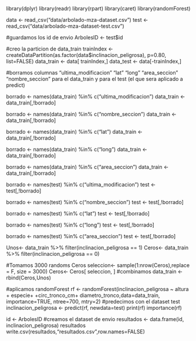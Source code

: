 
library(dplyr) 
library(readr)
library(rpart)
library(caret)
library(randomForest)

data <- read_csv("data/arbolado-mza-dataset.csv") 
test <- read_csv("data/arbolado-mza-dataset-test.csv") 

#guardamos los id de envio
ArbolesID <- test$id

#creo la particion de data_train
trainIndex <- createDataPartition(as.factor(data$inclinacion_peligrosa), p=0.80, list=FALSE)
data_train <- data[ trainIndex,]
data_test <-  data[-trainIndex,]


#borramos columnas "ultima_modificacion" "lat" "long" "area_seccion" "nombre_seccion"  para el data_train y para el test (el que sera aplicado a predict)

borrado <- names(data_train) %in% c("ultima_modificacion")
data_train <- data_train[,!borrado]

borrado <- names(data_train) %in% c("nombre_seccion")
data_train <- data_train[,!borrado]


borrado <- names(data_train) %in% c("lat")
data_train <- data_train[,!borrado]

borrado <- names(data_train) %in% c("long")
data_train <- data_train[,!borrado]

borrado <- names(data_train) %in% c("area_seccion")
data_train <- data_train[,!borrado]


borrado <- names(test) %in% c("ultima_modificacion")
test <- test[,!borrado]


borrado <- names(test) %in% c("nombre_seccion")
test <- test[,!borrado]


borrado <- names(test) %in% c("lat")
test <- test[,!borrado]

borrado <- names(test) %in% c("long")
test <- test[,!borrado]

borrado <- names(test) %in% c("area_seccion")
test <- test[,!borrado]

Unos<- data_train %>% filter(inclinacion_peligrosa == 1)
Ceros<- data_train %>% filter(inclinacion_peligrosa == 0)

#Tomamos 3000 randoms Ceros 
seleccion<- sample(1:nrow(Ceros),replace = F, size = 3000)
Ceros<- Ceros[ seleccion, ]
#combinamos
data_train <- rbind(Ceros,Unos)

#aplicamos randomForest
rf <- randomForest(inclinacion_peligrosa ~ altura + especie+ +circ_tronco_cm+ diametro_tronco,data=data_train, importance=TRUE, ntree=700, mtry=2)
#predecimos con el dataset test
inclinacion_peligrosa <- predict(rf, newdata=test)
print(rf)
importance(rf)


id <- ArbolesID
#creamos el dataset de envio 
resultados <- data.frame(id, inclinacion_peligrosa)
resultados
write.csv(resultados,"resultados.csv",row.names=FALSE)
